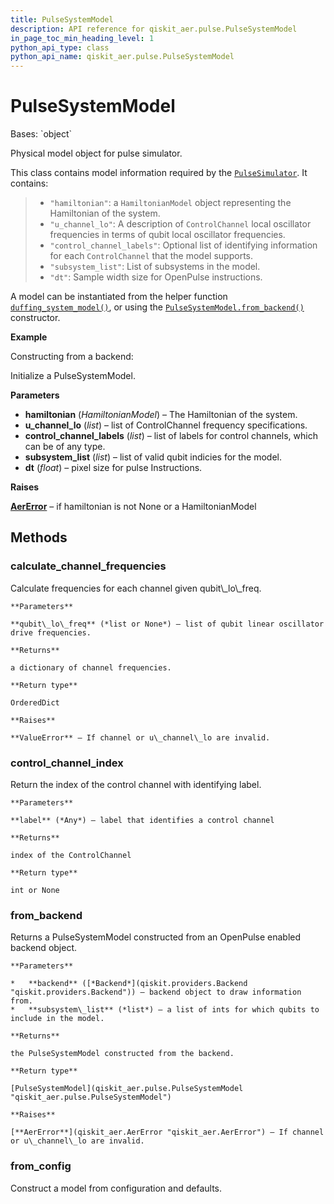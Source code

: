 ```yaml
---
title: PulseSystemModel
description: API reference for qiskit_aer.pulse.PulseSystemModel
in_page_toc_min_heading_level: 1
python_api_type: class
python_api_name: qiskit_aer.pulse.PulseSystemModel
---
```


# PulseSystemModel

<Class id="qiskit_aer.pulse.PulseSystemModel" github="https://github.com/qiskit/qiskit-aer/tree/stable/0.11/qiskit_aer/pulse/system_models/pulse_system_model.py" signature="PulseSystemModel(hamiltonian=None, u_channel_lo=None, control_channel_labels=None, subsystem_list=None, dt=None)">
  Bases: `object`

  Physical model object for pulse simulator.

  This class contains model information required by the [`PulseSimulator`](qiskit_aer.PulseSimulator "qiskit_aer.PulseSimulator"). It contains:

  > *   `"hamiltonian"`: a `HamiltonianModel` object representing the Hamiltonian of the system.
  > *   `"u_channel_lo"`: A description of `ControlChannel` local oscillator frequencies in terms of qubit local oscillator frequencies.
  > *   `"control_channel_labels"`: Optional list of identifying information for each `ControlChannel` that the model supports.
  > *   `"subsystem_list"`: List of subsystems in the model.
  > *   `"dt"`: Sample width size for OpenPulse instructions.

  A model can be instantiated from the helper function [`duffing_system_model()`](qiskit_aer.pulse.duffing_system_model "qiskit_aer.pulse.duffing_system_model"), or using the [`PulseSystemModel.from_backend()`](qiskit_aer.pulse.PulseSystemModel#from_backend "qiskit_aer.pulse.PulseSystemModel.from_backend") constructor.

  **Example**

  Constructing from a backend:

  Initialize a PulseSystemModel.

  **Parameters**

  *   **hamiltonian** (*HamiltonianModel*) – The Hamiltonian of the system.
  *   **u\_channel\_lo** (*list*) – list of ControlChannel frequency specifications.
  *   **control\_channel\_labels** (*list*) – list of labels for control channels, which can be of any type.
  *   **subsystem\_list** (*list*) – list of valid qubit indicies for the model.
  *   **dt** (*float*) – pixel size for pulse Instructions.

  **Raises**

  [**AerError**](qiskit_aer.AerError "qiskit_aer.AerError") – if hamiltonian is not None or a HamiltonianModel

  ## Methods

  ### calculate\_channel\_frequencies

  <Function id="qiskit_aer.pulse.PulseSystemModel.calculate_channel_frequencies" name="calculate_channel_frequencies" signature="PulseSystemModel.calculate_channel_frequencies(qubit_lo_freq=None)">
    Calculate frequencies for each channel given qubit\_lo\_freq.

    **Parameters**

    **qubit\_lo\_freq** (*list or None*) – list of qubit linear oscillator drive frequencies.

    **Returns**

    a dictionary of channel frequencies.

    **Return type**

    OrderedDict

    **Raises**

    **ValueError** – If channel or u\_channel\_lo are invalid.
  </Function>

  ### control\_channel\_index

  <Function id="qiskit_aer.pulse.PulseSystemModel.control_channel_index" name="control_channel_index" signature="PulseSystemModel.control_channel_index(label)">
    Return the index of the control channel with identifying label.

    **Parameters**

    **label** (*Any*) – label that identifies a control channel

    **Returns**

    index of the ControlChannel

    **Return type**

    int or None
  </Function>

  ### from\_backend

  <Function id="qiskit_aer.pulse.PulseSystemModel.from_backend" name="from_backend" signature="classmethod PulseSystemModel.from_backend(backend, subsystem_list=None)">
    Returns a PulseSystemModel constructed from an OpenPulse enabled backend object.

    **Parameters**

    *   **backend** ([*Backend*](qiskit.providers.Backend "qiskit.providers.Backend")) – backend object to draw information from.
    *   **subsystem\_list** (*list*) – a list of ints for which qubits to include in the model.

    **Returns**

    the PulseSystemModel constructed from the backend.

    **Return type**

    [PulseSystemModel](qiskit_aer.pulse.PulseSystemModel "qiskit_aer.pulse.PulseSystemModel")

    **Raises**

    [**AerError**](qiskit_aer.AerError "qiskit_aer.AerError") – If channel or u\_channel\_lo are invalid.
  </Function>

  ### from\_config

  <Function id="qiskit_aer.pulse.PulseSystemModel.from_config" name="from_config" signature="classmethod PulseSystemModel.from_config(configuration, subsystem_list=None)">
    Construct a model from configuration and defaults.
  </Function>
</Class>

